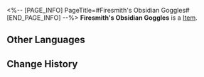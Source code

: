 <%-- [PAGE_INFO]
PageTitle=#Firesmith's Obsidian Goggles#
[END_PAGE_INFO] --%>
{{Item Infobox
|id          = 41071
|image       = Item Firesmith's Obsidian Goggles.png
|type        = 
|invCategory = Relics
|rarity      = 3
|effect      = 
|description = Protective goggles crafted from dark-black fire crystals. Through these lenses, even the flurry of intense sparks becomes a mosaic of dull shadows.
|source1     = [[Cavern of Corrosion: Stargazer Navalia]]
}}
'''Firesmith's Obsidian Goggles''' is a [[Item]].

==Other Languages==
{{Other Languages
|en   = Firesmith's Obsidian Goggles
|zhs  = 火匠的黑曜目镜
|zht  = 火匠的黑曜目鏡
|ja   = 火匠の黒曜レンズ
|ko   = 화장(火匠)의 흑요석 고글
|es   = Lentes de obsidiana del forjador
|fr   = Lunettes d'obsidienne de Forgefeu
|ru   = Обсидиановые очки кузнеца
|th   = Firesmith's Obsidian Goggles
|vi   = Kính Đen Của Thợ Rèn Lửa
|de   = Obsidianbrille des Feuerschmieds
|id   = Firesmith's Obsidian Goggles
|pt   = Óculos de Obsidiana do Artesão de Fogo
}}

==Change History==
{{Change History|1.0}}